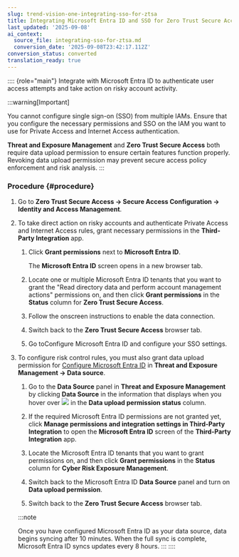```yaml
---
slug: trend-vision-one-integrating-sso-for-ztsa
title: Integrating Microsoft Entra ID and SSO for Zero Trust Secure Access
last_updated: '2025-09-08'
ai_context:
  source_file: integrating-sso-for-ztsa.md
  conversion_date: '2025-09-08T23:42:17.112Z'
conversion_status: converted
translation_ready: true
---
```


:::: {role="main"}
Integrate with Microsoft Entra ID to authenticate user access attempts and take action on risky account activity.

:::warning[Important]

You cannot configure single sign-on (SSO) from multiple IAMs. Ensure that you configure the necessary permissions and SSO on the IAM you want to use for Private Access and Internet Access authentication.

**Threat and Exposure Management** and **Zero Trust Secure Access** both require data upload permission to ensure certain features function properly. Revoking data upload permission may prevent secure access policy enforcement and risk analysis.
:::

### Procedure {#procedure}

1.  Go to **Zero Trust Secure Access → Secure Access Configuration → Identity and Access Management**.

2.  To take direct action on risky accounts and authenticate Private Access and Internet Access rules, grant necessary permissions in the **Third-Party Integration** app.

    1.  Click **Grant permissions** next to **Microsoft Entra ID**.

        The **Microsoft Entra ID** screen opens in a new browser tab.

    2.  Locate one or multiple Microsoft Entra ID tenants that you want to grant the "Read directory data and perform account management actions" permissions on, and then click **Grant permissions** in the **Status** column for **Zero Trust Secure Access**.

    3.  Follow the onscreen instructions to enable the data connection.

    4.  Switch back to the **Zero Trust Secure Access** browser tab.

    5.  Go toConfigure Microsoft Entra ID and configure your SSO settings.

3.  To configure risk control rules, you must also grant data upload permission for [Configure Microsoft Entra ID](configuring-saml-ad.mdx) in **Threat and Exposure Management → Data source**.

    1.  Go to the **Data Source** panel in **Threat and Exposure Management** by clicking **Data Source** in the information that displays when you hover over ![](/images/infoIcon=5ca285cd-10f2-43bc-bcd6-147fcbd4db5a.webp) in the **Data upload permission status** column.

    2.  If the required Microsoft Entra ID permissions are not granted yet, click **Manage permissions and integration settings in Third-Party Integration** to open the **Microsoft Entra ID** screen of the **Third-Party Integration** app.

    3.  Locate the Microsoft Entra ID tenants that you want to grant permissions on, and then click **Grant permissions** in the **Status** column for **Cyber Risk Exposure Management**.

    4.  Switch back to the Microsoft Entra ID **Data Source** panel and turn on **Data upload permission**.

    5.  Switch back to the **Zero Trust Secure Access** browser tab.

    :::note

    Once you have configured Microsoft Entra ID as your data source, data begins syncing after 10 minutes. When the full sync is complete, Microsoft Entra ID syncs updates every 8 hours.
    :::
::::
